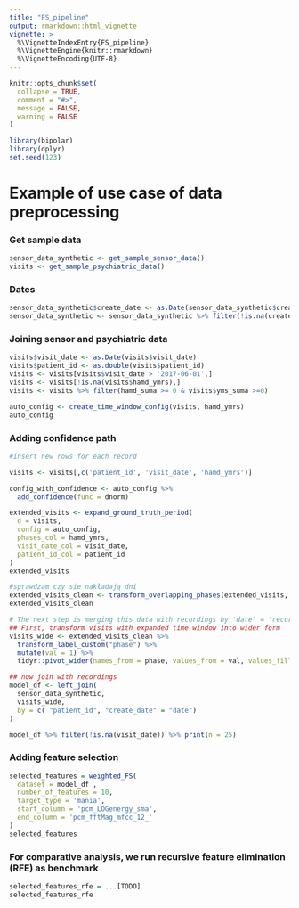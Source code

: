 ```yaml
---
title: "FS_pipeline"
output: rmarkdown::html_vignette
vignette: >
  %\VignetteIndexEntry{FS_pipeline}
  %\VignetteEngine{knitr::rmarkdown}
  %\VignetteEncoding{UTF-8}
---
```


```r
knitr::opts_chunk$set(
  collapse = TRUE,
  comment = "#>",
  message = FALSE,
  warning = FALSE
)
```


```r
library(bipolar)
library(dplyr)
set.seed(123)
```



# Example of use case of data preprocessing

### Get sample data


```r
sensor_data_synthetic <- get_sample_sensor_data()
visits <- get_sample_psychiatric_data()
```

### Dates

```r
sensor_data_synthetic$create_date <- as.Date(sensor_data_synthetic$create_date)
sensor_data_synthetic <- sensor_data_synthetic %>% filter(!is.na(create_date)) %>% print(n = 25)
```


### Joining sensor and psychiatric data

```r
visits$visit_date <- as.Date(visits$visit_date)
visits$patient_id <- as.double(visits$patient_id)
visits <- visits[visits$visit_date > '2017-06-01',]
visits <- visits[!is.na(visits$hamd_ymrs),]
visits <- visits %>% filter(hamd_suma >= 0 & visits$yms_suma >=0)

auto_config <- create_time_window_config(visits, hamd_ymrs)
auto_config
```




### Adding confidence path

```r
#insert new rows for each record

visits <- visits[,c('patient_id', 'visit_date', 'hamd_ymrs')]

config_with_confidence <- auto_config %>%
  add_confidence(func = dnorm)

extended_visits <- expand_ground_truth_period(
  d = visits,
  config = auto_config,
  phases_col = hamd_ymrs,
  visit_date_col = visit_date,
  patient_id_col = patient_id
)
extended_visits
```


```r
#sprawdzam czy sie nakładają dni
extended_visits_clean <- transform_overlapping_phases(extended_visits, config_with_confidence)
extended_visits_clean 

# The next step is merging this data with recordings by 'date' = 'recording_date' (day only)
## First, transform visits with expanded time window into wider form
visits_wide <- extended_visits_clean %>%
  transform_label_custom("phase") %>%
  mutate(val = 1) %>%
  tidyr::pivot_wider(names_from = phase, values_from = val, values_fill = 0)

## now join with recordings
model_df <- left_join(
  sensor_data_synthetic,
  visits_wide,
  by = c( "patient_id", "create_date" = "date")
)
```


```r
model_df %>% filter(!is.na(visit_date)) %>% print(n = 25)
```

### Adding feature selection

```r
selected_features = weighted_FS(
  dataset = model_df ,
  number_of_features = 10,
  target_type = 'mania',
  start_column = 'pcm_LOGenergy_sma',
  end_column = 'pcm_fftMag_mfcc_12_'
)
selected_features
```

### For comparative analysis, we run recursive feature elimination (RFE) as benchmark

```r
selected_features_rfe = ...[TODO]
selected_features_rfe
```
